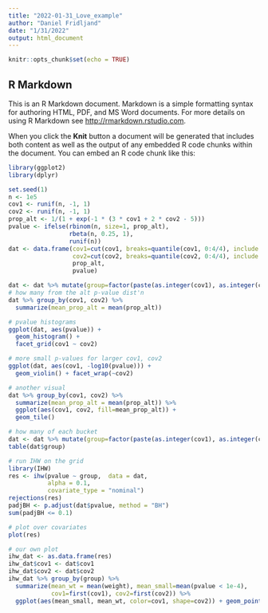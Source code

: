```yaml
---
title: "2022-01-31_Love_example"
author: "Daniel Fridljand"
date: "1/31/2022"
output: html_document
---
```


```r
knitr::opts_chunk$set(echo = TRUE)
```

## R Markdown

This is an R Markdown document. Markdown is a simple formatting syntax for authoring HTML, PDF, and MS Word documents. For more details on using R Markdown see <http://rmarkdown.rstudio.com>.

When you click the **Knit** button a document will be generated that includes both content as well as the output of any embedded R code chunks within the document. You can embed an R code chunk like this:
```r
library(ggplot2)
library(dplyr)

set.seed(1)
n <- 1e5
cov1 <- runif(n, -1, 1)
cov2 <- runif(n, -1, 1)
prop_alt <- 1/(1 + exp(-1 * (3 * cov1 + 2 * cov2 - 5)))
pvalue <- ifelse(rbinom(n, size=1, prop_alt),
                 rbeta(n, 0.25, 1),
                 runif(n))
dat <- data.frame(cov1=cut(cov1, breaks=quantile(cov1, 0:4/4), include.lowest=TRUE),
                  cov2=cut(cov2, breaks=quantile(cov2, 0:4/4), include.lowest=TRUE),
                  prop_alt,
                  pvalue)

dat <- dat %>% mutate(group=factor(paste(as.integer(cov1), as.integer(cov2), sep="-")))
# how many from the alt p-value dist'n
dat %>% group_by(cov1, cov2) %>%
  summarize(mean_prop_alt = mean(prop_alt))
```

```r
# pvalue histograms
ggplot(dat, aes(pvalue)) +
  geom_histogram() + 
  facet_grid(cov1 ~ cov2)
```

```r
# more small p-values for larger cov1, cov2
ggplot(dat, aes(cov1, -log10(pvalue))) +
  geom_violin() + facet_wrap(~cov2)
```

```r
# another visual
dat %>% group_by(cov1, cov2) %>%
  summarize(mean_prop_alt = mean(prop_alt)) %>%
  ggplot(aes(cov1, cov2, fill=mean_prop_alt)) +
  geom_tile()
```

```r
# how many of each bucket
dat <- dat %>% mutate(group=factor(paste(as.integer(cov1), as.integer(cov2), sep="-")))
table(dat$group)
```

```r
# run IHW on the grid
library(IHW)
res <- ihw(pvalue ~ group,  data = dat,
           alpha = 0.1,
           covariate_type = "nominal")
rejections(res)
padjBH <- p.adjust(dat$pvalue, method = "BH")
sum(padjBH <= 0.1)
```
```r
# plot over covariates
plot(res)
```

```r
# our own plot
ihw_dat <- as.data.frame(res)
ihw_dat$cov1 <- dat$cov1
ihw_dat$cov2 <- dat$cov2
ihw_dat %>% group_by(group) %>%
  summarize(mean_wt = mean(weight), mean_small=mean(pvalue < 1e-4),
            cov1=first(cov1), cov2=first(cov2)) %>%
  ggplot(aes(mean_small, mean_wt, color=cov1, shape=cov2)) + geom_point()
```

